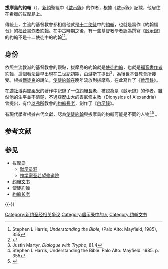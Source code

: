 '''拔摩島的約翰'''（{{lang-en|John of Patmos}}），[[新約|新約]]聖經中《[[啟示錄|啟示錄]]》的作者，根據《啟示錄》記載，他居住在希臘的[[拔摩島|拔摩島]]上。

傳統上，主流的基督教會都相信他就是[[十二使徒|十二使徒]]中的[[約翰_(使徒)|約翰]]，也就是寫作《約翰福音》的[[福音書作者約翰|福音書作者約翰]]。在中古時期之後，有一些基督教學者認為撰寫《[[啟示錄|啟示錄]]》的約翰不是十二使徒中的約翰<ref name=Harris>Stephen L Harris, ''Understanding the Bible,'' (Palo Alto: Mayfield, 1985), 355</ref><ref name=Ehrman>{{Cite book|last=Ehrman |first=Bart D.|author-link=Bart D. Ehrman |title=The New Testament: A Historical Introduction to the Early Christian Writings |url=https://archive.org/details/newtestamenthist0000ehrm_g7n1 |year=2004 |publisher=Oxford |location=New York |isbn=0-19-515462-2 |page=[https://archive.org/details/newtestamenthist0000ehrm_g7n1/page/468 468] }}</ref>。
==身份==
依照主流教派的基督教會的觀點，拔摩島的約翰就是[[約翰_(使徒)|使徒約翰]]，也就是[[福音書作者約翰|福音書作者約翰]]，這個看法最早出現在[[二世紀|二世紀]]初期，由[[游斯丁|游斯丁]]提出<ref name="Justin">Justin Martyr, ''Dialogue with Trypho'', 81.4</ref>，為後世基督教會所接受。根據[[鐵徒良|鐵徒良]]的說法，[[約翰_(使徒)|使徒約翰]]在晚年流放到拔摩島，在此寫作了《[[啟示錄|啟示錄]]》。

在[[該撒利亞的優西比烏|游社博]]與[[耶柔米|耶柔米]]的著作中記錄了一位[[約翰長老|約翰長老]]，被認為是《啟示錄》的作者。雖然他的生平並不清楚，不過亞歷山大的丟尼修主教（Dionysios of Alexandria）曾提出，有位[[以弗所|以弗所]]教會的[[約翰長老|約翰長老]]，創作了《[[啟示錄|啟示錄]]》。

有現代學者根據古代文獻，認為[[約翰_(使徒)|使徒約翰]]與拔摩島的約翰可能是不同的人物<ref>Stephen L Harris, Understanding the Bible. Palo Alto: Mayfield. 1985. p. 355</ref><ref>{{cite book |last=Ehrman |first=Bart D.|authorlink=Bart D. Ehrman |title=The New Testament: A Historical Introduction to the Early Christian Writings |url=https://archive.org/details/newtestamenthist0000ehrm_g7n1 |year=2004 |publisher=Oxford |location=New York |isbn=0-19-515462-2 |page=[https://archive.org/details/newtestamenthist0000ehrm_g7n1/page/468 468] }}</ref> 。

== 参考文献 ==
{{Reflist}}

== 参见 ==
{{Portal|基督教|人物}}
* [[拔摩岛|拔摩岛]]
** [[默示录洞|默示录洞]]
** [[神学家圣若望修道院|神学家圣若望修道院]]
* [[约翰文书|约翰文书]]
* [[使徒約翰|使徒約翰]]
* [[約翰长老|約翰长老]]

{{-}}
{{耶稣的十二使徒}}
{{新约人物}}

{{DEFAULTSORT:John Of Patmos}}
[[Category:新约圣经相关争议|Category:新约圣经相关争议]]
[[Category:启示录中的人|Category:启示录中的人]]
[[Category:约翰文书|Category:约翰文书]]